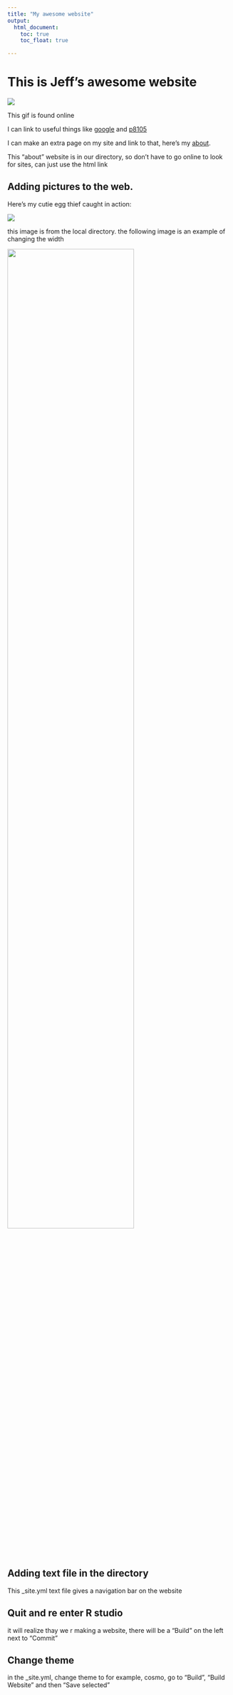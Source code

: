 ```yaml
---
title: "My awesome website"
output: 
  html_document:
    toc: true
    toc_float: true

---
```


# This is Jeff's awesome website

![](https://media.giphy.com/media/drXGoW1iudhKw/giphy.gif)

This gif is found online

I can link to useful things like [google](https://www.google.com/) and [p8105](https://www.p8105.com.)

I can make an extra page on my site and link to that, here's my [about](about.html). 

This "about" website is in our directory, so don't have to go online to look for sites, can just use the html link

## Adding pictures to the web. 

Here's my cutie egg thief caught in action: 

![](image/IMG_8647.jpeg)

this image is from the local directory.
the following image is an example of changing the width

<img src="image/IMG_8647.jpeg" style="width:75%">

## Adding text file in the directory
This _site.yml text file gives a navigation bar on the website 

## Quit and re enter R studio

it will realize thay we r making a website, there will be a "Build" on the left next to "Commit"

## Change theme
in the _site.yml, change theme to for example, cosmo, go to "Build", "Build Website" and then "Save selected"
